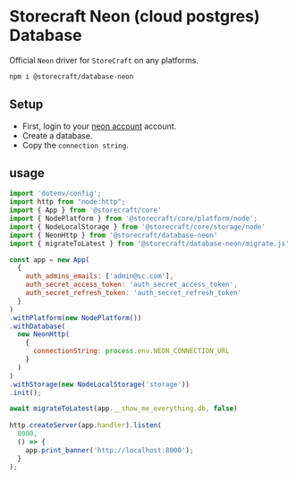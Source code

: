 # **Storecraft** Neon (cloud postgres) Database

Official `Neon` driver for `StoreCraft` on any platforms.

```bash
npm i @storecraft/database-neon
```

## Setup

- First, login to your [neon account](https://neon.tech) account.
- Create a database.
- Copy the `connection string`.


## usage

```js
import 'dotenv/config';
import http from "node:http";
import { App } from '@storecraft/core'
import { NodePlatform } from '@storecraft/core/platform/node';
import { NodeLocalStorage } from '@storecraft/core/storage/node'
import { NeonHttp } from '@storecraft/database-neon'
import { migrateToLatest } from '@storecraft/database-neon/migrate.js'

const app = new App(
  {
    auth_admins_emails: ['admin@sc.com'],
    auth_secret_access_token: 'auth_secret_access_token',
    auth_secret_refresh_token: 'auth_secret_refresh_token'
  }
)
.withPlatform(new NodePlatform())
.withDatabase(
  new NeonHttp(
    { 
      connectionString: process.env.NEON_CONNECTION_URL
    }
  )
)
.withStorage(new NodeLocalStorage('storage'))
.init();

await migrateToLatest(app.__show_me_everything.db, false)
 
http.createServer(app.handler).listen(
  8000,
  () => {
    app.print_banner('http://localhost:8000');
  }
); 

```
